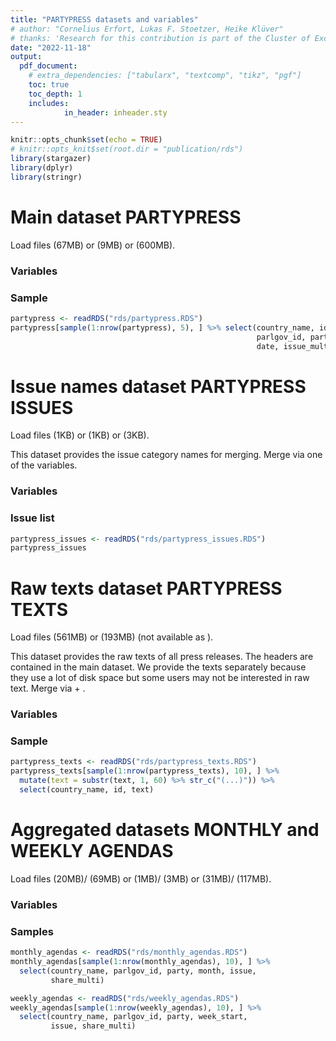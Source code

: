```yaml
---
title: "PARTYPRESS datasets and variables"
# author: "Cornelius Erfort, Lukas F. Stoetzer, Heike Klüver"
# thanks: 'Research for this contribution is part of the Cluster of Excellence "Contestations of the Liberal Script" (EXC 2055, Project-ID: 390715649), funded by the Deutsche Forschungsgemeinschaft (DFG, German Research Foundation) under Germany\textquotesingle s Excellence Strategy. We thank Leonie Fuchs, Paul Bochtler, Daniel Cruz, Johannes Lattmann, Felix Heimburger,  Violeta Haas and Tim Wappenhans for valuable research assistance. Replication material can be found on \texttt{\href{https://github.com/cornelius-erfort/scripts-issue-agendas}{https://github.com/cornelius-erfort/scripts-issue-agendas}.}\vspace{5mm}'
date: "2022-11-18"
output: 
  pdf_document:
    # extra_dependencies: ["tabularx", "textcomp", "tikz", "pgf"]
    toc: true
    toc_depth: 1
    includes:
            in_header: inheader.sty
---
```


```r
knitr::opts_chunk$set(echo = TRUE)
# knitr::opts_knit$set(root.dir = "publication/rds")
library(stargazer)
library(dplyr)
library(stringr)

```



\newpage
# Main dataset PARTYPRESS

Load files \path{partypress.csv} (67MB) or \path{partypress.RDS} (9MB) or \path{partypress.dta} (600MB).

### Variables
\renewcommand{\arraystretch}{1}
\begin{tabularx}{\textwidth}{llX}

\textbf{Variable name} & \textbf{Format} & \textbf{Description} \\

\hline

\path{country_name}          &   [string]         &   Name of the country in small caps  \\
\path{id}                    &   [integer]        &   Press release identifier, unique within \path{country_name}  \\
\path{parlgov_id}            &   [integer]        &   Party ID (merge with \path{party_id} in ParlGov) \\
\path{party}                 &   [string]         &   Abbreviation of the party name (ParlGov) \\
\path{party_name}            &   [string]         &   Party name (ParlGov) \\
\path{party_name_english}    &   [string]         &   Party name in English (ParlGov) \\
\path{family_name}           &   [string]         &   Party family name (ParlGov) \\

\hline

\path{header}                &   [string]         &   Header of the press release in original language   \\
\path{date}                  &   [date]         &   Issue date of the press release  \\
\path{month}                 &   [yyyymm]      &   Issue month of the press release  \\
\path{month_start}           &   [date]            &   Date of the first day of the month  \\
\path{month_end}             &   [date]             &   Date of the last day of the month \\
\path{week_start}            &   [date]             &   Date of previous Monday  \\
\path{week_end}              &   [date]             &   Date of following Sunday \\
\path{calendar_week}         &   [integer, 1-53]  &   Calendar week  \\

\hline


\path{issue_multi}           &   [integer, 1-23]        &   Issue category predicted from Multilingual Transformer using all labeled docs from all countries  \\
\path{issue_mono}           &   [integer, 1-23]        &   Issue category predicted from Monolingual Transformer using only labeled docs from one countries  \\


\path{issue_ridge}           &   [integer, 1-23]        &   Issue category predicted from Ridge models, separate models by country \\
\path{issue_super}           &   [integer, 1-23]        &   Issue category predicted from SuperLearner models, separate models by country \\


\hline

\path{issue_coder}           &   [integer, 1-23]        &   Issue category hand coded by first or second country expert coder  \\
\path{issue_coder2}          &   [integer, 1-23]         &   Issue category hand coded by second country expert coder, only for texts coded by both coders  \\

\hline


\path{position_coder}        &   [integer, 1-2]        &   Position of press release, hand coded by one country expert coder, 1 pro, 2 anti \\
\path{position_coder2}       &   [integer, 1-2]        &   Position of press release, hand coded by 2nd country expert coder, only for texts coded by both coders, 1 pro, 2 anti \\
\path{cv_sample}             &   [integer]         &   Folds used in cross validation, $k = 1,...,5$, not used: $-1$ \\


\end{tabularx}
\vfill
### Sample

```r
partypress <- readRDS("rds/partypress.RDS")
partypress[sample(1:nrow(partypress), 5), ] %>% select(country_name, id, 
                                                       parlgov_id, party, 
                                                       date, issue_multi)
```

\vfill

\newpage
# Issue names dataset PARTYPRESS ISSUES
Load files \path{partypress_issues.csv} (1KB) or \path{partypress_issues.RDS} (1KB) or \path{partypress_issues.dta} (3KB).

This dataset provides the issue category names for merging. Merge via one of the \path{issue_*} variables.



### Variables
\begin{tabularx}{\textwidth}{llX}

\textbf{Variable name} & \textbf{Format} & \textbf{Description} \\

\hline

\path{issue}          &   [integer, 1-23]         &   Issue category code  \\
\path{issue_name}     &   [string]        &   Issue category description  \\


\end{tabularx}

\vfill
### Issue list
```r
partypress_issues <- readRDS("rds/partypress_issues.RDS")
partypress_issues
```

\vfill
\newpage

# Raw texts dataset PARTYPRESS TEXTS
Load files \path{partypress_texts.csv} (561MB) or \path{partypress_texts.RDS} (193MB) (not available as \path{.dta}).

This dataset provides the raw texts of all press releases. The headers are contained in the main dataset.
We provide the texts separately because they use a lot of disk space but some users may not be interested in raw text. Merge via \path{country_name} + \path{id}.

### Variables
\begin{tabularx}{\textwidth}{llX}

\textbf{Variable name} & \textbf{Format} & \textbf{Description} \\

\hline

\path{country_name}          &   [string]         &   Name of the country in small caps  \\
\path{id}                    &   [integer]        &   Press release identifier, unique within \path{country_name}  \\
\path{text}                  &   [string]         &   Text of press releases in original language\\

\end{tabularx}

\vfill

### Sample

```r
partypress_texts <- readRDS("rds/partypress_texts.RDS")
partypress_texts[sample(1:nrow(partypress_texts), 10), ] %>% 
  mutate(text = substr(text, 1, 60) %>% str_c("(...)")) %>% 
  select(country_name, id, text)
```

\vfill

\newpage
# Aggregated datasets MONTHLY and WEEKLY AGENDAS
Load files \path{monthly_agendas.csv} (20MB)/\path{weekly_agendas.csv} (69MB) or \path{monthly_agendas.RDS} (1MB)/\path{weekly_agendas.RDS} (3MB)  or \path{monthly_agendas.dta} (31MB)/\path{weekly_agendas.dta} (117MB).

### Variables
\begin{tabularx}{\textwidth}{llX}

\textbf{Variable name} & \textbf{Format} & \textbf{Description} \\

\hline

\path{country_name}          &   [string]         &   Name of the country in small caps  \\
\path{parlgov_id}            &   [integer]        &   Party ID (merge with \path{party_id} in ParlGov) \\
\path{party}                 &   [string]         &   Abbreviation of the party name (ParlGov) \\
\path{party_name}            &   [string]         &   Party name (ParlGov) \\
\path{party_name_english}    &   [string]         &   Party name in English (ParlGov) \\
\path{family_name}           &   [string]         &   Party family name (ParlGov) \\
\hline


\multicolumn{3}{l}{only in \path{monthly_agendas}:} \\
\path{month}                 &   [yyyymm]      &   Month   \\
\path{month_start}           &   [date]            &   Date of the first day of the month  \\
\path{month_end}             &   [date]             &   Date of the last day of the month \\
\hline

\multicolumn{3}{l}{only in \path{weekly_agendas}:} \\
\path{calendar_week}         &   [integer, 1-53]  &   Calendar week  \\
\path{week_start}            &   [date]             &   Date of previous Monday  \\
\path{week_end}              &   [date]             &   Date of following Sunday \\

\hline

\path{issue}           &   [integer]        &   Issue category  \\

\path{issue_descr}           &   [string]        &    Issue category description \\

\hline


\path{share_multi}            &   [numeric]        &   Share of press releases of category \path{issue} of all \path{party_sum} predicted from Multilingual Transformer using all labeled docs from all countries \\
\path{share_mono}            &   [numeric]        &   Share of press releases of category \path{issue} of all \path{party_sum} predicted from Monolingual Transformer using all labeled docs from each country in separate models \\
\path{share_ridge}            &   [numeric]        &   Share of press releases of category \path{issue} of all \path{party_sum} predicted from Ridge using all labeled docs from each country in separate models \\
\path{share_super}            &   [numeric]        &   Share of press releases of category \path{issue} of all \path{party_sum} predicted from SuperLearner using all labeled docs from each country in separate models \\



\path{party_sum}            &   [integer]        &   Total number of press releases by this party in this month/week \\


\end{tabularx}

\newpage

### Samples

```r
monthly_agendas <- readRDS("rds/monthly_agendas.RDS")
monthly_agendas[sample(1:nrow(monthly_agendas), 10), ] %>% 
  select(country_name, parlgov_id, party, month, issue, 
         share_multi)

```
\vfill

```r
weekly_agendas <- readRDS("rds/weekly_agendas.RDS")
weekly_agendas[sample(1:nrow(weekly_agendas), 10), ] %>% 
  select(country_name, parlgov_id, party, week_start, 
         issue, share_multi)
```

\vfill